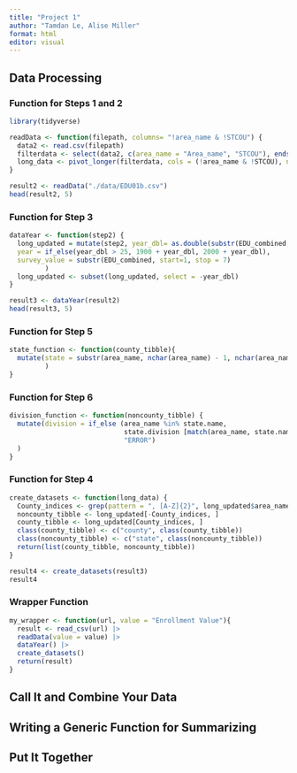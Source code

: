 ```yaml
---
title: "Project 1"
author: "Tamdan Le, Alise Miller"
format: html
editor: visual
---
```


## Data Processing

### Function for Steps 1 and 2

```r
library(tidyverse)
```

```r
readData <- function(filepath, columns= "!area_name & !STCOU") {
  data2 <- read.csv(filepath)
  filterdata <- select(data2, c(area_name = "Area_name", "STCOU"), ends_with("D"))
  long_data <- pivot_longer(filterdata, cols = (!area_name & !STCOU), names_to = "EDU_combined", values_to = "enrollment_value")
}
```

```r
result2 <- readData("./data/EDU01b.csv")
head(result2, 5)
```

### Function for Step 3

```r
dataYear <- function(step2) {
  long_updated = mutate(step2, year_dbl= as.double(substr(EDU_combined, start=8, stop = 9)),
  year = if_else(year_dbl > 25, 1900 + year_dbl, 2000 + year_dbl),
  survey_value = substr(EDU_combined, start=1, stop = 7)
         )
  long_updated <- subset(long_updated, select = -year_dbl)
}
```

```r
result3 <- dataYear(result2)
head(result3, 5)
```

### Function for Step 5

```r
state_function <- function(county_tibble){
  mutate(state = substr(area_name, nchar(area_name) - 1, nchar(area_name))
         )
}
```

### Function for Step 6

```r
division_function <- function(noncounty_tibble) {
  mutate(division = if_else (area_name %in% state.name,
                             state.division [match(area_name, state.name)],
                             "ERROR")
  )
}
```

### Function for Step 4

```r
create_datasets <- function(long_data) {
  County_indices <- grep(pattern = ", [A-Z]{2}", long_updated$area_name)
  noncounty_tibble <- long_updated[-County_indices, ]
  county_tibble <- long_updated[County_indices, ]
  class(county_tibble) <- c("county", class(county_tibble))
  class(noncounty_tibble) <- c("state", class(noncounty_tibble))
  return(list(county_tibble, noncounty_tibble))
}
```

```r
result4 <- create_datasets(result3)
result4
```

### Wrapper Function

```r
my_wrapper <- function(url, value = "Enrollment Value"){
  result <- read_csv(url) |>
  readData(value = value) |>
  dataYear() |>
  create_datasets()
  return(result)
}
```


## Call It and Combine Your Data

## Writing a Generic Function for Summarizing

## Put It Together
